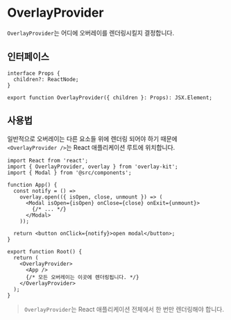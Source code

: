 # OverlayProvider

`OverlayProvider`는 어디에 오버레이를 렌더링시킬지 결정합니다.

## 인터페이스

```tsx
interface Props {
  children?: ReactNode;
}

export function OverlayProvider({ children }: Props): JSX.Element;
```

## 사용법

일반적으로 오버레이는 다른 요소들 위에 렌더링 되어야 하기 때문에 `<OverlayProvider />`는 React 애플리케이션 루트에 위치합니다.

```tsx {18-21}
import React from 'react';
import { OverlayProvider, overlay } from 'overlay-kit';
import { Modal } from '@src/components';

function App() {
  const notify = () =>
    overlay.open(({ isOpen, close, unmount }) => (
      <Modal isOpen={isOpen} onClose={close} onExit={unmount}>
        {/* ... */}
      </Modal>
    ));

  return <button onClick={notify}>open modal</button>;
}

export function Root() {
  return (
    <OverlayProvider>
      <App />
      {/* 모든 오버레이는 이곳에 렌더링됩니다. */}
    </OverlayProvider>
  );
}
```

> `OverlayProvider`는 React 애플리케이션 전체에서 한 번만 렌더링해야 합니다.
